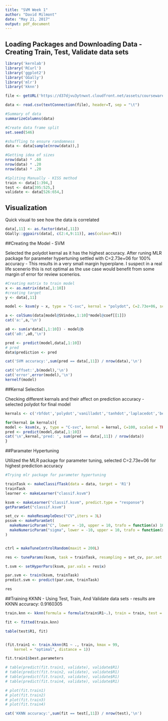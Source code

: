 ```yaml
---
title: "SVM Week 1"
author: "David Milmont"
date: "May 21, 2017"
output: pdf_document
---
```


## Loading Packages and Downloading Data - Creating Train, Test, Validate data sets 

```r
library('kernlab')
library('RCurl')
library('ggplot2')
library('GGally')
library('mlr')
library('kknn')

file <- getURL('https://d37djvu3ytnwxt.cloudfront.net/assets/courseware/v1/e39a3df780dacd5503df6a8322d72cd2/asset-v1:GTx+ISYE6501x+2T2017+type@asset+block/credit_card_data-headers.txt', ssl.verifyhost=FALSE, ssl.verifypeer=FALSE)

data <- read.csv(textConnection(file), header=T, sep = "\t")

#Summary of data
summarizeColumns(data)

#Create data frame split 
set.seed(546)

#shuffling to ensure randomness
data <- data[sample(nrow(data)),]

#Getting idea of sizes 
nrow(data) * .60
nrow(data) * .20
nrow(data) * .20

#Spliting Manually - KISS method 
train <- data[1:394,]
test <- data[395:525,]
validate <- data[526:654,]

```

## Visualization
Quick visual to see how the data is correlated
```r

data[,11] <- as.factor(data[,11])
GGally::ggpairs(data[, c(2:4,9:11)], aes(colour=R1))

```



##Creating the Model - SVM

Selected the polydot kernal as it has the highest accuracy. After runing MLR package for parameter hypertuning settled with C=2.73e+06 for 100% accuracy  - This results in a very small margin hyperplane. I suspect in a real life scenerio this is not optimal as the use case would benefit from some margin of error for review scenerios. 
```r

#Creating matrix to train model 
x <- as.matrix(data[,1:10])
#creating target 
y <- data[,11]

model <- ksvm(y ~ x, type = "C-svc", kernal = "polydot", C=2.73e+06, scaled = TRUE, cross = 5)

a <- colSums(data[model@SVindex,1:10]*model@coef[[1]])
cat('a:',a,'\n')

a0 <- sum(a*data[1,1:10]) - model@b
cat('a0:',a0,'\n')

pred <- predict(model,data[,1:10])
# pred
data$prediction <- pred

cat('SVM accuracy:',sum(pred == data[,11]) / nrow(data),'\n')

cat('offset:',b(model),'\n')
cat('error',error(model),'\n')
kernelf(model)

```

##Kernal Selection

Checking different kernals and their affect on prediction accuracy - selected polydot for final model 
```r
kernals <- c('rbfdot','polydot','vanilladot','tanhdot','laplacedot','besseldot','anovadot','splinedot','stringdot')

for(kernal in kernals){
model <- ksvm(x, y, type = "C-svc", kernal = kernal, C=100, scaled = TRUE, cross = 5)
pred <- predict(model,data[,1:10])
cat('\n',kernal,'pred: ', sum(pred == data[,11]) / nrow(data))
}
```


##Paramater Hypertuning

Utilized the MLR package for parameter tuning, selected C=2.73e+06 for highest prediction accuracy
```r
#Trying mlr package for parameter hypertuning 

trainTask <- makeClassifTask(data = data, target = 'R1')
trainTask
learner <- makeLearner("classif.ksvm")

ksvm <- makeLearner("classif.ksvm", predict.type = "response")
getParamSet("classif.ksvm")

set_cv <- makeResampleDesc("CV",iters = 3L)
pssvm <- makeParamSet(
  makeNumericParam("C", lower = -10, upper = 10, trafo = function(x) 10^x),
  makeNumericParam("sigma", lower = -10, upper = 10, trafo = function(x) 10^x)
)


ctrl = makeTuneControlRandom(maxit = 200L)

res <- tuneParams(ksvm, task = trainTask, resampling = set_cv, par.set = pssvm, control = ctrl)

t.svm <- setHyperPars(ksvm, par.vals = res$x)

par.svm <- train(ksvm, trainTask)
predict.svm <- predict(par.svm, trainTask)

res

```


##Training KKNN - Using Test, Train, And Validate data sets - results are KKNN accuracy: 0.9160305 
```r

train.knn <- kknn(formula = formula(train$R1~.), train = train, test = test, k = 2, distance = 1, kernel = "optimal", scale=TRUE)

fit <- fitted(train.knn)

table(test$R1, fit)


(fit.train1 <- train.kknn(R1 ~ ., train, kmax = 99,
	kernel = "optimal", distance = 1))

fit.train1$best.parameters

# table(predict(fit.train1, validate), validate$R1)
# table(predict(fit.train2, validate), validate$R1)
# table(predict(fit.train3, validate), validate$R1)
# table(predict(fit.train4, validate), validate$R1)

# plot(fit.train1)
# plot(fit.train2)
# plot(fit.train3)
# plot(fit.train4)

cat('KKNN accuracy:',sum(fit == test[,11]) / nrow(test),'\n')


```

